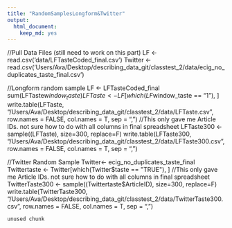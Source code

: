 ```yaml
---
title: "RandomSamplesLongform&Twitter"
output:
  html_document:
    keep_md: yes
---
```

//Pull Data Files (still need to work on this part)
LF <- read.csv('data/LFTasteCoded_final.csv')
Twitter <- read.csv('Users/Ava/Desktop/describing_data_git/classtest_2/data/ecig_no_duplicates_taste_final.csv')

//Longform random sample
LF <- LFTasteCoded_final
sum(LFTaste$window_taste)
LFTaste <- LF[which(LF$window_taste == "1"), ]
write.table(LFTaste, "/Users/Ava/Desktop/describing_data_git/classtest_2/data/LFTaste.csv", row.names = FALSE, col.names = T, sep = ",")
//This only gave me Article IDs. not sure how to do with all columns in final spreadsheet
LFTaste300 <- sample((LFTaste), size=300, replace=F)
write.table(LFTaste300, "/Users/Ava/Desktop/describing_data_git/classtest_2/data/LFTaste300.csv", row.names = FALSE, col.names = T, sep = ",")

//Twitter Random Sample
Twitter<- ecig_no_duplicates_taste_final
Twittertaste <- Twitter[which(Twitter$taste == "TRUE"), ]
//This only gave me Article IDs. not sure how to do with all columns in final spreadsheet
TwitterTaste300 <- sample((Twittertaste$ArticleID), size=300, replace=F)
write.table(TwitterTaste300, "/Users/Ava/Desktop/describing_data_git/classtest_2/data/TwitterTaste300.csv", row.names = FALSE, col.names = T, sep = ",")



```r
unused chunk
```

